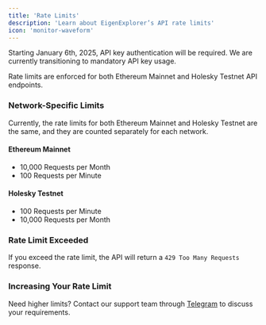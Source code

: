 ```yaml
---
title: 'Rate Limits'
description: 'Learn about EigenExplorer’s API rate limits'
icon: 'monitor-waveform'
---
```


<Warning>
    Starting January 6th, 2025, API key authentication will be required. We are
    currently transitioning to mandatory API key usage.
</Warning>

Rate limits are enforced for both Ethereum Mainnet and Holesky Testnet API endpoints.

### Network-Specific Limits

Currently, the rate limits for both Ethereum Mainnet and Holesky Testnet are the same, and they are counted separately for each network.

#### Ethereum Mainnet

-   10,000 Requests per Month
-   100 Requests per Minute

#### Holesky Testnet

-   100 Requests per Minute
-   10,000 Requests per Month

### Rate Limit Exceeded

If you exceed the rate limit, the API will return a `429 Too Many Requests` response.

### Increasing Your Rate Limit

Need higher limits? Contact our support team through [Telegram](https://t.me/+siHEtj56TNdmZmU1) to discuss your requirements.
